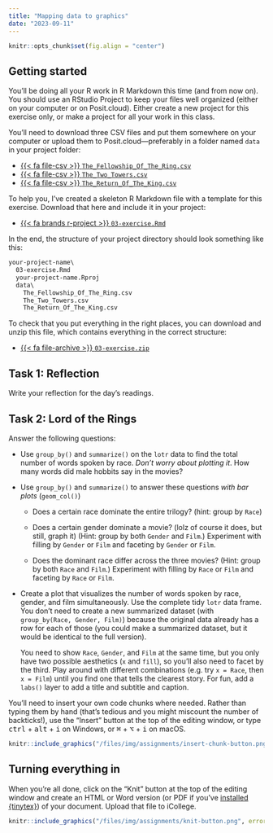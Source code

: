 ```yaml
---
title: "Mapping data to graphics"
date: "2023-09-11"
---
```


```r
knitr::opts_chunk$set(fig.align = "center")
```

## Getting started

You'll be doing all your R work in R Markdown this time (and from now on). You should use an RStudio Project to keep your files well organized (either on your computer or on Posit.cloud). Either create a new project for this exercise only, or make a project for all your work in this class.

You'll need to download three CSV files and put them somewhere on your computer or upload them to Posit.cloud—preferably in a folder named `data` in your project folder:

- [{{< fa file-csv >}} `The_Fellowship_Of_The_Ring.csv`](/files/data/external_data/The_Fellowship_Of_The_Ring.csv)
- [{{< fa file-csv >}} `The_Two_Towers.csv`](/files/data/external_data/The_Two_Towers.csv)
- [{{< fa file-csv >}} `The_Return_Of_The_King.csv`](/files/data/external_data/The_Return_Of_The_King.csv)

To help you, I've created a skeleton R Markdown file with a template for this exercise. Download that here and include it in your project:

- [{{< fa brands r-project >}} `03-exercise.Rmd`](/projects/03-exercise/03-exercise.Rmd)

In the end, the structure of your project directory should look something like this:

```default
your-project-name\
  03-exercise.Rmd
  your-project-name.Rproj
  data\
    The_Fellowship_Of_The_Ring.csv
    The_Two_Towers.csv
    The_Return_Of_The_King.csv
```

To check that you put everything in the right places, you can download and unzip this file, which contains everything in the correct structure:

- [{{< fa file-archive >}} `03-exercise.zip`](/projects/03-exercise.zip)


## Task 1: Reflection

Write your reflection for the day's readings.


## Task 2: Lord of the Rings

Answer the following questions:

- Use `group_by()` and `summarize()` on the `lotr` data to find the total number of words spoken by race. *Don't worry about plotting it*. How many words did male hobbits say in the movies?

- Use `group_by()` and `summarize()` to answer these questions *with bar plots* (`geom_col()`)

    - Does a certain race dominate the entire trilogy? (hint: group by `Race`)

    - Does a certain gender dominate a movie? (lolz of course it does, but still, graph it) (Hint: group by both `Gender` and `Film`.) Experiment with filling by `Gender` or `Film` and faceting by `Gender` or `Film`.

    - Does the dominant race differ across the three movies? (Hint: group by both `Race` and `Film`.) Experiment with filling by `Race` or `Film` and faceting by `Race` or `Film`.

- Create a plot that visualizes the number of words spoken by race, gender, and film simultaneously. Use the complete tidy `lotr` data frame. You don't need to create a new summarized dataset (with `group_by(Race, Gender, Film)`) because the original data already has a row for each of those (you could make a summarized dataset, but it would be identical to the full version).

    You need to show `Race`, `Gender`, and `Film` at the same time, but you only have two possible aesthetics (`x` and `fill`), so you'll also need to facet by the third. Play around with different combinations (e.g. try `x = Race`, then `x = Film`) until you find one that tells the clearest story. For fun, add a `labs()` layer to add a title and subtitle and caption.

You'll need to insert your own code chunks where needed. Rather than typing them by hand (that's tedious and you might miscount the number of backticks!), use the "Insert" button at the top of the editing window, or type <kbd>ctrl</kbd> + <kbd>alt</kbd> + <kbd>i</kbd> on Windows, or <kbd>⌘</kbd> + <kbd>⌥</kbd> + <kbd>i</kbd> on macOS.

```r
knitr::include_graphics("/files/img/assignments/insert-chunk-button.png", error = FALSE)
```


## Turning everything in

When you're all done, click on the "Knit" button at the top of the editing window and create an HTML or Word version (or PDF if you've [installed {tinytex}](/resource/install.qmd#install-tinytex)) of your document. Upload that file to iCollege.

```r
knitr::include_graphics("/files/img/assignments/knit-button.png", error = FALSE)
```

